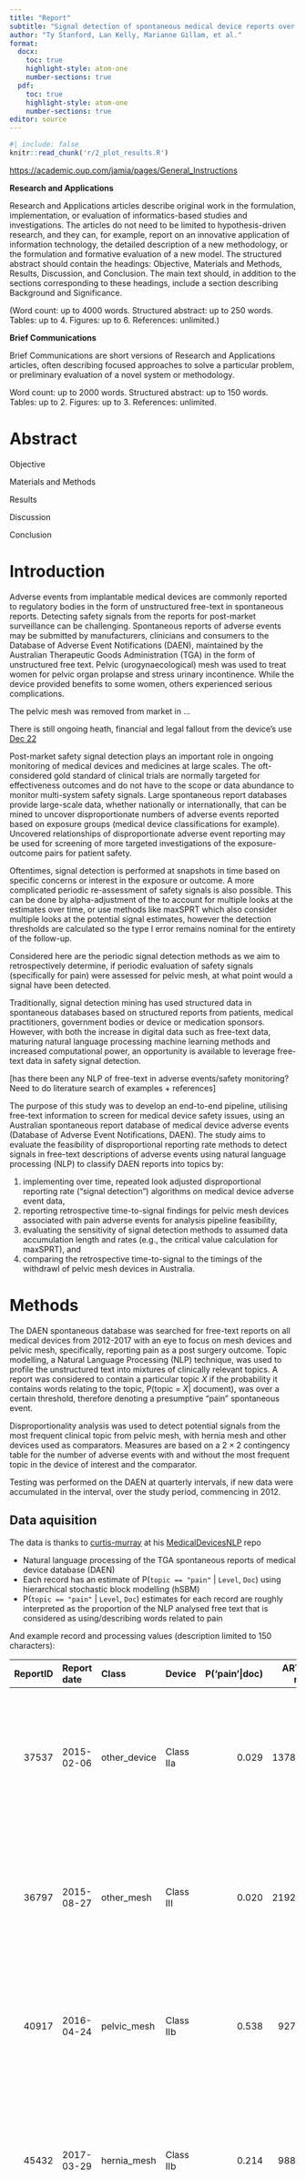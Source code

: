 ```yaml
---
title: "Report"
subtitle: "Signal detection of spontaneous medical device reports over time accounting for multiple comparisons"
author: "Ty Stanford, Lan Kelly, Marianne Gillam, et al."
format:
  docx:
    toc: true
    highlight-style: atom-one
    number-sections: true 
  pdf:
    toc: true
    highlight-style: atom-one
    number-sections: true
editor: source
---
```



<!-- highlight-style supported themes: arrow, pygments, tango, espresso, zenburn, kate, monochrome, breezedark, haddock, atom-one, ayu, breeze, dracula, github, gruvbox, monokai, nord, oblivion, printing, radical, solarized, and vim. -->


```R
#| include: false
knitr::read_chunk('r/2_plot_results.R')
```


\newpage

[https://academic.oup.com/jamia/pages/General_Instructions](https://academic.oup.com/jamia/pages/General_Instructions)

**Research and Applications**

Research and Applications articles describe original work in the formulation, implementation, or evaluation of informatics-based studies and investigations. The articles do not need to be limited to hypothesis-driven research, and they can, for example, report on an innovative application of information technology, the detailed description of a new methodology, or the formulation and formative evaluation of a new model. The structured abstract should contain the headings: Objective, Materials and Methods, Results, Discussion, and Conclusion. The main text should, in addition to the sections corresponding to these headings, include a section describing Background and Significance.

(Word count: up to 4000 words.
Structured abstract: up to 250 words.
Tables: up to 4.
Figures: up to 6.
References: unlimited.)


**Brief Communications**

Brief Communications are short versions of Research and Applications articles, often describing focused approaches to solve a particular problem, or preliminary evaluation of a novel system or methodology.

Word count: up to 2000 words.
Structured abstract: up to 150 words.
Tables: up to 2.
Figures: up to 3.
References: unlimited.



# Abstract

Objective

Materials and Methods

Results

Discussion 

Conclusion


\newpage

# Introduction

Adverse events from implantable medical devices are commonly reported to regulatory bodies in the form of unstructured free-text in spontaneous reports. 
Detecting safety signals from the reports for post-market surveillance can be challenging. 
Spontaneous reports of adverse events may be submitted by manufacturers, clinicians and consumers to the Database of Adverse Event Notifications (DAEN), maintained by the Australian Therapeutic Goods Administration (TGA) in the form of unstructured free text. 
Pelvic (urogynaecological) mesh was used to treat women for pelvic organ prolapse and stress urinary incontinence. 
While the device provided benefits to some women, others experienced serious complications. 

The pelvic mesh was removed from market in ...

There is still ongoing heath, financial and legal fallout from the device's use [Dec 22](https://www.abc.net.au/news/2022-12-04/mesh-implant-class-action-shine-lawyers-payout-dispute/101728850) 




Post-market safety signal detection plays an important role in ongoing monitoring of medical devices and medicines at large scales. The oft-considered gold standard of clinical trials are normally targeted for effectiveness outcomes and do not have to the scope or data abundance to monitor multi-system safety signals. Large spontaneous report databases provide large-scale data, whether nationally or internationally, that can be mined to uncover disproportionate numbers of adverse events reported based on exposure groups (medical device classifications for example). Uncovered relationships of disproportionate adverse event reporting may be used for screening of more targeted investigations of the exposure-outcome pairs for patient safety.

Oftentimes, signal detection is performed at snapshots in time based on specific concerns or interest in the exposure or outcome. A more complicated periodic re-assessment of safety signals is also possible. This can be done by alpha-adjustment of the  to account for multiple looks at the estimates over time, or use methods like maxSPRT which also consider multiple looks at the potential signal estimates, however the detection thresholds are calculated so the type I error remains nominal for the entirety of the follow-up.  

Considered here are the periodic signal detection methods as we aim to retrospectively determine, if periodic evaluation of safety signals (specifically for pain) were assessed for pelvic mesh, at what point would a signal have been detected.

Traditionally, signal detection mining has used structured data in spontaneous databases based on structured reports from patients, medical practitioners, government bodies or device or medication sponsors. However, with both the increase in digital data such as free-text data, maturing natural language processing machine learning methods and increased computational power, an opportunity is available to leverage free-text data in safety signal detection. 

[has there been any NLP of free-text in adverse events/safety monitoring? Need to do literature search of examples + references]

The purpose of this study was to develop an end-to-end pipeline, utilising free-text information to screen for medical device safety issues, using an Australian spontaneous report database of medical device adverse events (Database of Adverse Event Notifications, DAEN). The study aims to evaluate the feasibility of disproportional reporting rate methods to detect signals in free-text descriptions of adverse events using natural language processing (NLP) to classify DAEN reports into topics by:

1.	implementing over time, repeated look adjusted disproportional reporting rate (“signal detection”) algorithms on medical device adverse event data,
2.	reporting retrospective time-to-signal findings for  pelvic mesh devices associated with pain adverse events for analysis pipeline feasibility,
3.	evaluating the sensitivity of signal detection methods to assumed data accumulation length and rates (e.g., the critical value calculation for maxSPRT), and
4.	comparing the retrospective time-to-signal to the timings of the withdrawl of pelvic mesh devices in Australia.






\newpage

# Methods




The DAEN spontaneous database was searched for free-text reports on all medical devices from 2012-2017 with an eye to focus on mesh devices and pelvic mesh, specifically, reporting pain as a post surgery outcome. 
Topic modelling, a Natural Language Processing (NLP) technique, was used to profile the unstructured text into mixtures of clinically relevant topics. 
A report was considered to contain a particular topic $X$ if the probability it contains words relating to the topic, P(topic = $X$| document), was over a certain threshold, therefore denoting a presumptive "pain" spontaneous event.


Disproportionality analysis was used to detect potential signals from the most frequent clinical topic from pelvic mesh, with hernia mesh and other devices used as comparators. Measures are based on a $2 {\times} 2$ contingency table for the number of adverse events with and without the most frequent topic in the device of interest and the comparator. 

Testing was performed on the DAEN at quarterly intervals, if new data were accumulated in the interval, over the study period, commencing in 2012. 






## Data aquisition

The data is thanks to [curtis-murray](https://github.com/curtis-murray) at his [MedicalDevicesNLP](https://github.com/curtis-murray/MedicalDevicesNLP) repo

* Natural language processing of the TGA spontaneous reports of medical device database (DAEN)
* Each record has an estimate of P(`topic == "pain"` | `Level`, `Doc`) using hierarchical stochastic block modelling (hSBM)
* P(`topic == "pain"` | `Level`, `Doc`) estimates for each record are roughly interpreted as the proportion of the NLP analysed free text that is considered as using/describing words related to pain

And example record and processing values (description limited to 150 characters):

| ReportID|Report date |Class        |Device    | P('pain'&#124;doc)| ARTG no.|Event     |Source              |Event type |Description   |
|---:|:---|:---|:---|----:|----:|:---|:---|:---|:------|
|     37537|2015-02-06  |other_device |Class IIa |              0.029|   137859|Injury    |Industry            |Mechanical |Patient admitted for routine SFA angioplasty. The physician had completed the procedure without incident and had withdrawn the balloon catheter fro... |
|     36797|2015-08-27  |other_mesh   |Class III |              0.020|   219240|Injury    |Industry            |Material   |3 weeks post-op, patient contacted the surgeon saying that the wound was opening, and she could see the implant. The patient sent photos, and there... |
|     40917|2016-04-24  |pelvic_mesh  |Class IIb |              0.538|    92718|Injury    |Consumer            |Other      |Have had pelvic pain, pain with sex incontinence with bowel and bladder, cannot sit, walk, stand on feet for extended time.                            |
|     45432|2017-03-29  |hernia_mesh  |Class IIb |              0.214|    98833|Injury    |Consumer            |Other      |Atrium mesh implanted in my abdomen. Severe right sided abdominal pain ongoing. Also had further surgery to repair hernia due to reoccurrence of he... |
|     44402|2017-12-01  |other_device |Class III |              0.000|   149128|No Injury |Other               |Other      |Sponsor distributed a Customer Letter dated 20th December 2016 announcing the immediate discontinuation of their CE-marked Umbilical Vessel Cathete... |
|     45624|2017-12-04  |other_device |Class 1   |              0.000|   121950|No Injury |Health Professional |Mechanical |Operating table started tilting patient on its own during procedure. Emergency stop button pressed - table stopped briefly and began to tilt patien... |
|     45265|2017-12-18  |other_device |Class IIb |              0.250|   177101|Injury    |Industry            |Other      |Pain, possible rupture and swelling around prosthesis.                                                                                                 |



\newpage





## Analysis data


Signal detection of disproportionate adverse events (AEs) will often have tabulated count data accumulated over time. The data at time point $t$ can be summarised as below:

|         | AE(s) $\in Y$| AE(s) $\in \bar{Y}$ |
|:--------|---------:|----------:|
|Target exposure|       $a_t$|        $b_t$|
|Comparator exposure|       $c_t$|        $d_t$|

where

* AE(s) $Y$ is the set of AEs (or singular AE) of interest, 
* AE(s) $\bar{Y}$ is the complementary set to the AEs of interest, 
* *Target exposure* is the medical device(s) of interest,  
* *Comparator exposure* is the medical devices to which the *Target exposure* is being compared, and 
* $a_t$, $b_t$, $c_t$ and $d_t$ (all $\in \mathbb{Z}^{+}$) are the respective counts of AEs recorded up until (i.e., cumulative) time $t$.

In the motivating example of the pelvic mesh device, the contingency table can be written more specifically as


|         | Pain AEs | Not pain AEs  |
|:--------|---------:|----------:|
|Pelvic mesh|       $a_t$|        $b_t$|
|Comparator exposure|       $c_t$|        $d_t$|


where 

* *AEs pain* is the count of AEs that contain "pain" themes greater or equal to some pre-specified threshold $p_t \in (0,1)$ as estimated by the hSBM (that is, $P(\texttt{topic == "pain"} | \texttt{Level, Doc}) \geq p_t$), and
* *Comparator exposure* can be any relevant set of medical devices to compare the pelvic mesh to (e.g., hernia mesh or all other mesh devices or all other devices).

## Signal detection over time

We will consider the three signal detection statistics below:

* Proportional reporting ratio (PRR),
* Bayesian Confidence Propagation Neural Network Information Component (BCPNN IC with MCMC CIs), and
* the maxSPRT statistic


As signal detection is being undertaken repeatedly as data are being accumulated, alpha spending needs to be considered. The below table classifies the aforementioned signal detection methods by their null hypothesis as well as how they control for the family-wise error rate (FWER).


| Method | Null hypothesis        |  FWER adjustment |
|:--------|---------:|----------:|
| PRR | Ratio of pain AEs to all AEs in target and comparator groups has a ratio of 1 | PRR with $\alpha$-spending scheme | 
|BCPNN IC |Independence of pain AEs and target group (based on marginal counts) |        IC with $\alpha$-spending scheme| 
| maxSPRT (binary, group sequential)  | Log-likelihood ratio test statistic below null derived threshold | (built in) |


We will demonstrate how the group sequential binary maxSPRT, as described in previous work, is equivalent to a natively FWER-controlled PRR method of signal detection using the log-likelihood ratio test for significance.



Methods used included the Bayesian Confidence Propagation Neural Network (BCPNN) and the maximised Sequential Probability Ratio Test (maxSPRT) which accounted for multiple testing through alpha spending. The BCPNN was used with and without adjusting for multiple testing. The test statistic for BCPNN is the information criterion (IC) which represents the log2 of the ratio of observed to expected adverse events (0 under the null hypothesis of no association between the topic and pelvic mesh).

maxSPRT was developed for near continuous sequential monitoring (called “group sequential” when monitored at discrete time points or after set accumulations of events), maintaining the correct overall alpha level. The test statistic is based on the maximized (log-)likelihood ratio statistic which uses the observed and expected (under the null hypothesis) reporting ratio assuming binomial adverse event accumulation. The critical value of the likelihood ratio statistic is determined by the 100(1-α)% quantile of possible likelihood ratio statistics from binomial adverse event counts under the null hypothesis over the entire group sequential follow-up.






### Proportional reporting ratio (PRR) 


The PRR estimate is calculated  

$$
\widehat{\text{PRR}}_t = \frac{\frac{a_t}{a_t + b_t}}{\frac{c_t}{c_t+d_t}}.
$$
In the context of signal detection, an elevated proportional reporting ratio is of concern. Therefore the one-sided hypothesis test $H_0: \text{PRR} \leq 1$ (proportional reporting of the target is less than the comparator) is used and is not rejected until

$$
\widehat{\text{PRR}}_t 
{\times}
\exp \left\{{- Z_{\alpha}^{*}  \sqrt{\frac{1}{a_t} + \frac{1}{a_t + b_t} + \frac{1}{c_t} + \frac{1}{c_t+d_t}}}\right\} > 1
$$

at the $\alpha$ level where $Z_{\alpha}^{*}$ is the $(1-\alpha)^{\text{th}}$ quantile of the standard normal distribution. The above threshold is equivalent to the lower bound of the approximate $100(1-2\alpha)$\% confidence interval for a standard two-sided hypothesis test.





###  Bayesian Confidence Propagation Neural Network (BCPNN) Information Component (IC)

The Information Component (IC) statistic is an estimate of the observed-to-expected ratio of the number of target exposure AEs of interest on the log${}_2$-scale under independence between the target exposure and AEs of interest based on information theory [(Bate et al., 1998)](https://doi.org/10.1007/s002280050466)
$$
\text{IC}_{XY} = \log_2 \frac{P_{X, Y}(a_t + b_t,a_t + c_t)}{P_X(a_t + b_t) P_Y(a_t + c_t)}
$$
where $P_X(X=x)$ denotes the marginal probability of an observed count $x$ for the target exposure, $P_Y(Y=y)$ denotes the marginal probability of an observed count $y$ for the AE of interest, and $P_{X,Y}(X=x, Y=y)$ denotes the joint probability.

The BCPNN IC of [Noren et al. (2006)](https://doi.org/10.1002/sim.2473) uses a Bayesian inference based *maximum a posteriori* (m.a.p.) central estimate of the IC,  
$$
\widehat{\text{IC}}_t = \log_2 \frac{\text{E}\left[ \hat{p}_a \right]}{\text{E}\left[ \hat{p}_a + \hat{p}_b\right]\text{E}\left[ \hat{p}_a + \hat{p}_c\right]}
$$

where $p_a$, $p_b$ and $p_c$ are the (assumed constant over time) underlying probabilities of the multinomial-distributed observed events $a_t$, $b_t$ and $c_t$, respectively ($p_d$ corresponding to the count $d_t$ also included). The underlying probabilities are modelled using Dirichlet priors resulting in a Dirichlet posterior distribution. The one-sided null hypothesis of the joint probability target exposure and AEs of interest is equal or less than the marginal products ($H_0: \text{IC}_t \leq 0$) can be rejected when the $\alpha$ quantile of the Markov Chain Monte Carlo (MCMC) empirical distribution is greater than 0. Similarly to the rejection rule for the PRR, this threshold corresponds to the lower bound of the $100(1-2\alpha)$\% equal-tailed credible region in a two-sided hypothesis test.



### maxSPRT

[Kulldorff et al. (2011)](https://doi.org/10.1080/07474946.2011.539924) outlined that the relative risk (RR) at a given point-in-time for accumulated binary data (that is, "success"/"failure" events or AE of interest or not) of a target group relative to a comparator has the maximum likelihood estimate of 

$$
\widehat{\text{RR}} = z \frac{C_n}{n - C_n}
$$

where 

* $z$ is the ratio of the total AEs for the comparator to the total AEs for the target,
* $C_n$ is the count of target exposure AEs in $X$,
* $n$ is the count of all AEs in $X$ (target and comparator exposure), and
* $n - C_n$ is therefore the count of comparator exposure AEs in $X$.

In the context of our data, the values $z$, $C_n$ and $n$ are the quantities $\frac{c_t + d_t}{a_t + b_t}$, $a_t$ and $a_t + c_t$, respectively, at time $t$.

Therefore the RR maximum likelihood estimate at time $t$ can be re-written
$$
\begin{aligned}
\widehat{\text{RR}}_t 
&= 
\frac{c_t + d_t}{a_t + b_t} \times \frac{a_t}{c_t}
\\
&= 
\frac{\frac{1}{a_t + b_t}}{\frac{1}{c_t + d_t}} \times \frac{a_t}{c_t}
\\
&= 
\frac{\frac{a_t}{a_t + b_t}}{\frac{c_t}{c_t + d_t}} 
\\
\end{aligned}
$$
which is the PRR estimate at time $t$ as before.

The (maximised) log-likelihood ratio statistic of $\widehat{\text{PRR}}_t$ (equivalently, $\widehat{\text{RR}}_t$) can be determined calculated as

$$
\text{LLR}_t = 
a_t  \ln \left(\frac{a_t}{a_t + c_t}\right) + 
c_t  \ln \left(\frac{c_t}{a_t + c_t} \right) - 
a_t  \ln\left(\frac{a_t + b_t}{a_t + b_t +c_t + d_t}\right) - 
c_t \ln\left(\frac{c_t + d_t}{a_t + b_t + c_t + d_t}\right)
$$

The maxSPRT test is considered significant when $LLR_t$ is greater than the pre-computed critical value which is the $100(1-\alpha)$\% percentile of the  $LLR_t$ values generated under the null hypothesis $\text{RR}_t = 1$ for group sequential looks at the data $t = t_1, t_2, \ldots, t_k$. The CV can either be computed using the 95th percentile of $LLR_t$ values with the exact joint binomial probabilities over $k$ looks of the data accumulation under the null hypothesis, or by MCMC sampling of binomial event accumulation (and associated $LLR_t$ values) to approximate the $LLR$ distribution when the exact CV computation is computationally intractable.\footnote{The \texttt{Sequential} R package exact CV function suggests "not using values greater than 1000" in regards to the total events to potentially be observed over the follow-up.}


\newpage


## Analysis choices


A large unknown what threshold should be used to dichotomise P(`topic == "pain"` |  `Doc`) into pain and non-pain spontaneous event report. 
The threshold can roughly be interpreted as the proportion of the spontaneous event report free text relates to "pain" topics. 
It is a balancing act, likely with some "safe zone", to choose a threshold high enough that false-positive pain reports don't occur too frequently to induce noise or bias that might exist between the two device groups being compared, and also importantly a threshold low enough that pain events are not missed with false negatives and having the flow on effect of not having enough events of interest to sufficiently power the disproportionality statistics.
From pilot feasibility exploration, the thresholds considered were from 0.5\% to 10\% of the free text, i.e., using thresholds $e_{topic} = \left\{0.005, 0.010, ..., 0.100 \right\}$.
Further complicating matters, it should be noted, optimal P(`topic == "pain"` | `Doc`) thresholds may be different for differing event topics, however, we only consider the pain topic in this study.

We choose to perform the analysis group sequential analysis at quarterly time points as this is a reasonable accumulation of events in the Australian specific data source and represents a data accumulation interval feasible for large scale medical device safety monitoring given the computational and pipeline complexity of NLP of the free text and downstream analysis.

There are a vast amount of options in choosing an alpha-spending function to use with the BCPNN IC (lower) confidence interval calculations. However, we have chosen the widely used exponential spending function (Anderson and Clark, 2009) with $\nu = \frac{1}{2}$ because of its wide use and reasonable proporties.

The statistical analysis enumerates the following choices:

* comparator: pelvic mesh is compared to a range of specific (hernia mesh) to less specific (all other devices) comparator groups to characterise analysis performance,
* pain topic threshold, and
* competing signal detection methods in alpha-spend adjusted BCPNN IC calculations and maxSPRT.

\footnote{
Anderson KM and Clark JB (2009), Fitting spending functions. Statistics in Medicine; 29:321-327.
Jennison C and Turnbull BW (2000), Group Sequential Methods with Applications to Clinical Trials. Boca Raton: Chapman and Hall.
Lan, KKG and DeMets, DL (1983), Discrete sequential boundaries for clinical trials. Biometrika; 70:659-663.
}

## Software and code availability


All analysis was performed in R (version X.Y.Z) with the assistance of the `Sequential` (ref) and `EmpiricalCalibration` (ref) packages for maxSPRT threshold calculation. All data and code is available at https://github.com/tystan/mesh-sig-detect.




\newpage


# Results

A summary depiction of the NLP processed data is shown in Figure 1. All spontaneous reports (n= ) were partitioned by device type as either pelvic mesh, hernia mesh, other mesh or other devices. Pelvic mesh had the highest proportion of reports that included the word "pain" in the free text, followed by other and hernia mesh. The stacked and stratified histograms in Figure 1 depict the NLP estimated P(pain|doc) distributions. Pelvic mesh had the largest proportion of non-0 estimated P(pain|doc) values when "pain" was used in the free-text. Notably, other mesh had a similar proportion of non-0 estimated P(pain|doc) values when "pain" wasn't used in the free-text. It is worth remarking that these are the summary data at the conclusion of data follow-up in 2017 so the accumulation of data may not show such stark difference in pain adverse events (whether literal "pain" text or P(pain|doc) estimated) between the device categories.



![Frequency of pain topic in pelvic, hernia and other mesh and other devices.](fig/pain_topic_dist.png){}



```R
#| include: false
```



```R
#| include: false
```

To illustrate the quarterly accumulation of spontaneous report data, Table 5 is a snippet (each quarter up to $t=$ 2015-Q1) of the cumulative number of pelvic mesh reports with $P(pain|doc) \geq 0.05 = p_t$  and $P(pain|doc) < 0.05$, labelled $a_t$ and $b_t$ respectively, as well as the cumulative number of hernia mesh reports with $P(pain|doc) \geq 0.05$  and $P(pain|doc) < 0.05$, similarly labelled $c_t$ and $d_t$ . Each row of the table can be considered the cumulative $2 {\times} 2$ contingency at time $t$. It is notable the number of presumptive pain related adverse events in pelvic mesh spontaneous reports ($a_t$) increased sharply in Q4 2014 compared with the previous quarter. This pattern was consistent across the various thresholds $p_t$ considered in the analyses. [Include the reason this might be the case here]. 


```R
#| echo: false
#| results: 'asis'
#| tbl-cap: "Cumulative quarterly AE counts of pelvic mesh ($a_t$ is pain topic count) compared to hernia mesh ($c_t$ is pain topic count) using a pain topic threshold of 0.05."
```






While not the values used for determining significance, Figure 2 demonstrates the statistics, termed here as "reporting ratio statistics", over the follow-up period that are most likely the familiar signal detection estimates to the reader. The specific comparison seen is for pelvic mesh (target) vs hernia mesh (comparator) for four different $p_t$ thresholds. 
The RR estimates for maxSPRT and PRR methods are of course identical, the methods differ in using the LRT and Wald tests respectively.
The IC statistic is not directly comparable to RR, it does share similarities in that values above the null value of 0 (on the log2 scale) represent disproportionate reporting rate in the cohort of interest. Plotted however is $2^IC$ as this is a ratio-scale statistic that can be more easily compared to a RR. Note these reporting ratio statistics are not affected by multiple comparison adjustment.


Vertical lines are when H0 is rejected for the various methods which don't necessarily coincide with the largest reporting ratio estimate but with the testing procedure used.
<!-- The vertical black lines in Figure 2 depict when a significance was reached for each method, all but one occurring at Q4 2014 time point as commented on previously.  -->
Significance was reached at the same time for all methods (last quarter of 2014), except  for the PRR method at the 0.08 threshold which was a delayed an additional quarter.
The jumps in the reporting ratios were larger for larger thresholds, however it should be noted higher thresholds stopped reporting ratios being estimated until further into the follow up because less spontaneous report free text records are classified as pain events as a result of elevated estimated probability criteria (threshold). 

(include a 2^IC vs RR numeric example here to compare reporting ratios)


The columns of Figure 2 depict increasing pain topic thresholds. Within each threshold, the reporting ratio  estimates are reasonably stable after some initial fluctuation as a result of the uncertainty discrete nature of the data accumulated over time. However, the RR estimates for the larger thresholds show a general increase in the reporting ratio estimates over time. Interestingly, this is not the case for the BCPNN which actually decreases for the 0.08 threshold from 2016 onward. Common to all methods though are increased reporting ratio estimates for larger thresholds within their respective method suggesting that larger P(topic = "pain"| document) are more frequent in the pelvic mesh group. This higher threshold comes with a cost, that the higher barrier to pain events means insufficient data are available to produce a reporting ratio estimate early in the data accumulation. Further demonstrating competing constraints of a threshold low enough to detect sufficient presumptive pain events but high enough (specific enough) to discriminate between non-pain and pain events.



\clearpage


```R
#| echo: false
#| fig.width: 12
#| fig.height: 7
#| fig-cap: "Reporting ratio estimates for the pelvic mesh v hernia mesh comparison over time for the three signal detection methods at different pain topic thresholds."
```

Figure 3 shows how significance is determined for the three methods over time and for various comparisons (a fixed $p_t = 0.04$ is used). Similarly to Figure 2, the vertical lines shows when significance is reached. The CV values for each maxSPRT analysis for the different comparators are different (values here), although not obvious from the graph. Also note that the LLR values have been truncated when exceeding 30 to not dominate the y-axis scaling. 

The Hernia mesh v Other mesh group in the final column servea a negative control as it is not expected to produce a significant signal. Indeed no signal detection method reaches significance for this comparison.

Significance is reached in all methods when hernia mesh is the target. However the comparisons hernia mesh vs pelvic mesh and hernia mesh vs pelvic/other mesh rejected the null hypothesis a year later than the hernia mesh vs pelvic/other mesh/other devices comparison. This may be a result of difference safety profiles for non-mesh devices in the comparator counts ($c_t$ and $d_t$). Consideration needs to be made about whether this is an appropriate comparison. Discussed in other articles (refs).

```R
#| echo: false
#| fig.width: 10
#| fig.height: 7
#| fig-cap: "Disproportionality test statistic values for heneria mesh compared to three copmparison groups over time with their respective critical values. The P(topic = 'pain'| document) threshold is set at 0.04."
```



\clearpage


Figure 4 shows how the different signal detection methods reached significance at different pain thresholds $p_t$. The highest thresholds risk delayed signal detection or not reaching significance at all, especially in the least data rich comparison of pelvic mesh v hernia mesh.

xxx where the thresholds that ensured all methods for the mesh only comparisons were detected prior to 2015

while the PRR allowed earlier potential signal detection in the pelvic mesh vs pelvic/other mesh/other devices comparison (2012 Q4) for thresholds xxxx, these thresholds were sub-optimal for the other methods of signal detection


```R
#| echo: false
#| fig.width: 10
#| fig.height: 7
#| fig-cap: "Time when methods reached critical values for signal detection."
```


\clearpage

Figure 5 explores the information about follow-up that is only available retrospectively that may affect signal detection if not approciximately estimated ahead of time. maxSPRT requires both the expected ratio of controls to cases ($c_t$ to $a_t$ in this case) as data is accumulated as well as the expected number of reports per quarter (for a finite follow up period). Figure 5 shows how the time-to signal is alterd with changing assumed values that affect the CV thresholds for significance.




```R
#| echo: false
#| fig.width: 10
#| fig.height: 7
#| fig-cap: "Time when methods reached critical values for signal detection using different assumed a priori variables for CV calculation."
```



\clearpage


<!-- Words associated with "pain" comprised the most frequent clinical topic for pelvic mesh -->
<!-- Optimal threshold for P(topic = "pain"| document) pain topics in pelvic mesh for earliest detection from maxSPRT and multiple adjusted BCPNN, depending on comparator (Figure 4)  -->


<!-- * Hernia mesh  < 0.09 -->
<!-- * Other mesh    0.06 – 0.08 -->
<!-- * All other devices: Unstable for thresholds > 0.06 -->


<!-- Combining results, the best threshold is 0.06  -->
<!-- Earliest time period  when signal was detected with and without adjustment for multiple testing and maxSPRT by year, with hernia mesh as a comparator: -->


<!-- |         | |   -->
<!-- |:--------|---------:| -->
<!-- |BCPNN|       August 2014|       -->
<!-- |BCPNN with adjustment for multiple testing | December 2014	| -->
<!-- |maxSPRT | December 2014 | -->
  




# Conclusion 

Urogynaecological mesh was withdrawn from the Australian market in 2018, while our retrospective analysis with a 0.06 threshold detected signals between August – December 2014. We have demonstrated the potential of using topic modelling in spontaneous reports for signal detection in post-market surveillance.



\newpage

# Session information


```R
format(Sys.time(), '%d %b %Y')
sessionInfo()
```





